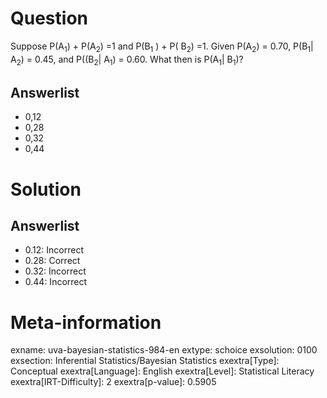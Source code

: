 Question
========

Suppose P(A~1~) + P(A~2~) =1 and P(B~1~ ) + P( B~2~) =1. Given P(A~2~) = 0.70, P(B~1~| A~2~) = 0.45, and P((B~2~| A~1~) = 0.60. What then is P(A~1~| B~1~)?

Answerlist
----------

* 0,12
* 0,28
* 0,32
* 0,44

Solution
========

Answerlist
----------

* 0.12: Incorrect
* 0.28: Correct
* 0.32: Incorrect
* 0.44: Incorrect

Meta-information
================
exname: uva-bayesian-statistics-984-en
extype: schoice
exsolution: 0100
exsection: Inferential Statistics/Bayesian Statistics
exextra[Type]: Conceptual
exextra[Language]: English
exextra[Level]: Statistical Literacy
exextra[IRT-Difficulty]: 2
exextra[p-value]: 0.5905
